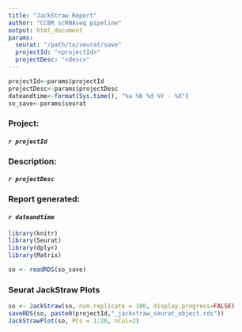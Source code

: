 ```yaml
---
title: "JackStraw Report"
author: "CCBR scRNAseq pipeline"
output: html_document
params:
  seurat: "/path/to/seurat/save"
  projectId: "<projectId>"
  projectDesc: "<desc>"
---
```



```r
projectId<-params$projectId
projectDesc<-params$projectDesc
dateandtime<-format(Sys.time(), "%a %b %d %Y - %X")
so_save<-params$seurat
```

### **Project:**
####    *`r projectId`*
### **Description:** 
####    *`r projectDesc`*
### **Report generated:** 
####    *`r dateandtime`* 

```r
library(knitr)
library(Seurat)
library(dplyr)
library(Matrix)

so <- readRDS(so_save)
```

### **Seurat JackStraw Plots**

```r
so <- JackStraw(so, num.replicate = 100, display.progress=FALSE)
saveRDS(so, paste0(projectId,"_jackstraw_seurat_object.rds"))
JackStrawPlot(so, PCs = 1:20, nCol=2)
```